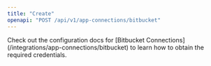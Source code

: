 ```yaml
---
title: "Create"
openapi: "POST /api/v1/app-connections/bitbucket"
---
```


<Note>
    Check out the configuration docs for [Bitbucket Connections](/integrations/app-connections/bitbucket) to learn how to obtain the required credentials.
</Note>
